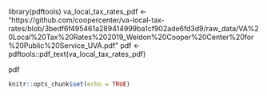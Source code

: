 

library(pdftools)
va_local_tax_rates_pdf <- "https://github.com/coopercenter/va-local-tax-rates/blob/3bedf6f495461a289414999ba1cf902ade6fd3d9/raw_data/VA%20Local%20Tax%20Rates%202019_Weldon%20Cooper%20Center%20for%20Public%20Service_UVA.pdf"
pdf <- pdftools::pdf_text(va_local_tax_rates_pdf)

pdf

```r
knitr::opts_chunk$set(echo = TRUE)
```

